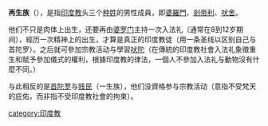 {{unreferenced|time=2011-01-30T13:27:27+00:00}}
'''再生族'''（{{lang-sa|{{IAST|Dvija}}}}），是指[[印度教|印度教]]头三个[[种姓|种姓]]的男性成員，即[[婆羅門|婆羅門]]、[[剎帝利|剎帝利]]、[[吠舍|吠舍]]。

他们不只是肉体上出生，还要再由[[婆罗门|婆罗门]]主持一次入法礼（通常在8到12岁期间），經历一次精神上的出生，才算是真正的印度教徒（用一条圣线以区别自己与首陀罗）。之后就可參加宗教活动与學習[[吠陀|吠陀]]（在傳統的印度教社會入法礼象徵重生和賦予參加儀式的權利，根據印度教的律法，一個人不參加入法礼与動物沒有什麼不同。）

与此相反的是[[首陀罗|首陀罗]]与[[贱民_(印度)|贱民]]（一生族），他们没資格参与宗教活动（意指不受梵天的庇佑，而非指不受印度教社會的拘束）。

[[category:印度教|category:印度教]]